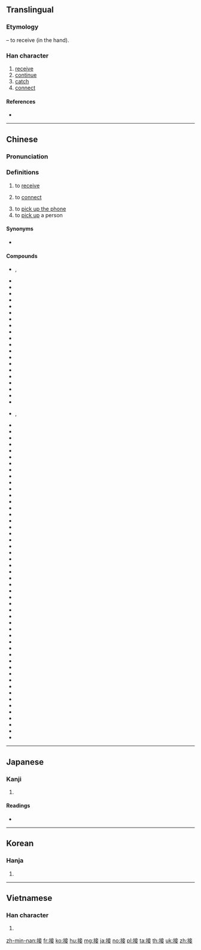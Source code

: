 ==Translingual==

===Etymology===
{{Han compound|手|alt1=扌|妾|c1=s|c2=p|ls=psc}} – to receive (in the hand).

===Han character===
{{Han char|rn=64|rad=手|as=08|sn=11|four=50044|canj=QYTV|ids=⿰扌妾}}

# [[receive]]
# [[continue]]
# [[catch]]
# [[connect]]

====References====
* {{Han ref|kx=0439.040|dkj=12280|dj=0789.040|hdz=31905.010|uh=63A5|ud=25509|bh=B1B5|bd=45493}}

----

==Chinese==
{{zh-forms}}

===Pronunciation===
{{zh-pron
|m=jiē
|ma=y
|c=zip3
|h=pfs=
|md=
|mn=
|w=
|mc=y
|oc=y
}}

===Definitions===
{{zh-hanzi}}

# to [[receive]]
#: {{zh-x|接球|to catch a ball}}
# to [[connect]]
#: {{zh-x|接口|(computing) interface}}
# to [[pick up the phone]]
# to [[pick up]] a person
#: {{zh-x|我 現在 在 開車 去 接 你。|I'm driving over to pick you up right now.}}

====Synonyms====
* {{sense|to pick up the phone}} {{qualifier|Cantonese}} {{zh-l|聽}}

====Compounds====
* {{zh-l|接班}}, {{zh-l|接班兒}}
* {{zh-l|接班人}}
* {{zh-l|接茬儿}}
* {{zh-l|接產}}
* {{zh-l|接觸}}
* {{zh-l|接觸眼鏡}}
* {{zh-l|接待}}
* {{zh-l|接到}}
* {{zh-l|接敵}}
* {{zh-l|接地}}
* {{zh-l|接點}}
* {{zh-l|接二連三}}
* {{zh-l|接防}}
* {{zh-l|接風}}
* {{zh-l|接羔}}
* {{zh-l|接骨}}
* {{zh-l|接骨木}}
* {{zh-l|接管}}
* {{zh-l|接軌}}
* {{zh-l|接合}}
* {{zh-l|接活}}
* {{zh-l|接火}}, {{zh-l|接火兒}}
* {{zh-l|接濟}}
* {{zh-l|接駕}}
* {{zh-l|接見}}
* {{zh-l|接界}}
* {{zh-l|接近}}
* {{zh-l|接境}}
* {{zh-l|接客}}
* {{zh-l|接口}}
* {{zh-l|接力}}
* {{zh-l|接力棒}}
* {{zh-l|接力賽跑}}
* {{zh-l|接連}}
* {{zh-l|接鄰}}
* {{zh-l|接龍}}
* {{zh-l|接納}}
* {{zh-l|接盤}}
* {{zh-l|接氣}}
* {{zh-l|接洽}}
* {{zh-l|接腔}}
* {{zh-l|接親}}
* {{zh-l|接球}}
* {{zh-l|接任}}
* {{zh-l|接衫}}
* {{zh-l|接墒}}
* {{zh-l|接生}}
* {{zh-l|接事}}
* {{zh-l|接收}}
* {{zh-l|接手}}
* {{zh-l|接受}}
* {{zh-l|接穗}}
* {{zh-l|接榫}}
* {{zh-l|接談}}
* {{zh-l|接替}}
* {{zh-l|接通}}
* {{zh-l|接頭}}
* {{zh-l|接頭兒}}
* {{zh-l|接吻}}
* {{zh-l|接物}}
* {{zh-l|接線}}
* {{zh-l|接線員}}
* {{zh-l|接續}}
* {{zh-l|接引}}
* {{zh-l|接應}}
* {{zh-l|接遇}}
* {{zh-l|接援}}
* {{zh-l|接站}}
* {{zh-l|接著}}
* {{zh-l|接枝}}
* {{zh-l|接踵}}
* {{zh-l|接種}}

----

==Japanese==

===Kanji===
{{ja-kanji|grade=5|rs=手08}}

# {{defn|lang=ja|sort=手08}}

====Readings====
* {{ja-readings|goon=[[しょう]] (shō)|kanon=[[しょう]] (shō)|kanyoon=[[せつ]] (setsu)|kun=[[つぐ]] (tsugu), [[まじわる]] (majiwaru)}}

----

==Korean==

===Hanja===
{{ko-hanja|hangeul=접|eumhun=|rv=jeop|mr=chŏp|y=cep}}

# {{defn|lang=ko|sort=手08}}

----

==Vietnamese==

===Han character===
{{vi-hantu|[[tiếp]]|rs=手08}}

# {{defn|lang=vi|sort=手08}}

[[zh-min-nan:接]]
[[fr:接]]
[[ko:接]]
[[hu:接]]
[[mg:接]]
[[ja:接]]
[[no:接]]
[[pl:接]]
[[ta:接]]
[[th:接]]
[[uk:接]]
[[zh:接]]